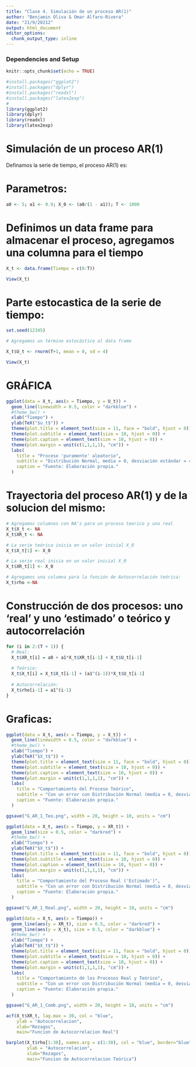```yaml
---
title: "Clase 4. Simulación de un proceso AR(1)"
author: "Benjamin Oliva & Omar Alfaro-Rivera"
date: "21/9/20212"
output: html_document
editor_options: 
  chunk_output_type: inline
---
```


### Dependencies and Setup
```r
knitr::opts_chunk$set(echo = TRUE)

#install.packages("ggplot2")
#install.packages("dplyr")
#install.packages("readxl")
#install.packages("latex2exp")
# 
library(ggplot2)
library(dplyr)
library(readxl)
library(latex2exp)

```

# Simulación de un proceso AR(1)

Definamos la serie de tiempo, el proceso AR(1) es: 

\begin{equation}
  X_t = a_0 + a_1 X_{t-1} + U_t
\end{equation}

# Parametros:
```r

a0 <- 5; a1 <- 0.9; X_0 <- (a0/(1 - a1)); T <- 1000

```

# Definimos un data frame para almacenar el proceso, agregamos una columna para el tiempo

```r

X_t <- data.frame(Tiempo = c(0:T))

View(X_t)

```

#  Parte estocastica de la serie de tiempo:

```r

set.seed(12345)

# Agregamos un término estocástico al data frame

X_t$U_t <- rnorm(T+1, mean = 0, sd = 4)

View(X_t)

```

# GRÁFICA

```r

ggplot(data = X_t, aes(x = Tiempo, y = U_t)) + 
  geom_line(linewidth = 0.5, color = "darkblue") +
  #theme_bw() + 
  xlab("Tiempo") + 
  ylab(TeX("$u_t$")) + 
  theme(plot.title = element_text(size = 11, face = "bold", hjust = 0)) + 
  theme(plot.subtitle = element_text(size = 10, hjust = 0)) + 
  theme(plot.caption = element_text(size = 10, hjust = 0)) +
  theme(plot.margin = unit(c(1,1,1,1), "cm")) +
  labs(
    title = "Proceso 'puramente' aleatorio",
    subtitle = "Distribución Normal, media = 0, desviación estándar = 4",
    caption = "Fuente: Elaboración propia."
  )

```

# Trayectoria del proceso AR(1) y de la solucion del mismo:
\begin{equation}
  X_t = \frac{a_0}{1 - a_1} + \sum a_1^j U_{t-j}
\end{equation}

```r

# Agregamos columnas con NA's para un proceso teorico y uno real
X_t$X_t <- NA
X_t$XR_t <- NA

# La serie teórica inicia en un valor inicial X_0
X_t$X_t[1] <- X_0

# La serie real inicia en un valor inicial X_0
X_t$XR_t[1] <- X_0

# Agregamos una columna para la función de Autocorrelación teórica:
X_t$rho <-NA

```

# Construcción de dos procesos: uno 'real' y uno 'estimado' o teórico y autocorrelación

```r

for (i in 2:(T + 1)) {
  # Real:
  X_t$XR_t[i] = a0 + a1*X_t$XR_t[i-1] + X_t$U_t[i-1]
  
  # Teórico:
  X_t$X_t[i] = X_t$X_t[i-1] + (a1^(i-1))*X_t$U_t[i-1]
  
  # Autocorrelación:
  X_t$rho[i-1] = a1^(i-1)
}

```

# Graficas:

```r

ggplot(data = X_t, aes(x = Tiempo, y = X_t)) + 
  geom_line(linewidth = 0.5, color = "darkblue") +
  #theme_bw() + 
  xlab("Tiempo") + 
  ylab(TeX("$X_t$")) + 
  theme(plot.title = element_text(size = 11, face = "bold", hjust = 0)) + 
  theme(plot.subtitle = element_text(size = 10, hjust = 0)) + 
  theme(plot.caption = element_text(size = 10, hjust = 0)) +
  theme(plot.margin = unit(c(1,1,1,1), "cm")) +
  labs(
    title = "Comportamiento del Proceso Teórico",
    subtitle = "Con un error con Distribución Normal (media = 0, desviación estándar = 4)",
    caption = "Fuente: Elaboración propia."
  )

ggsave("G_AR_1_Teo.png", width = 20, height = 10, units = "cm")

```


```r

ggplot(data = X_t, aes(x = Tiempo, y = XR_t)) + 
  geom_line(size = 0.5, color = "darkred") +
  #theme_bw() + 
  xlab("Tiempo") + 
  ylab(TeX("$X_t$")) + 
  theme(plot.title = element_text(size = 11, face = "bold", hjust = 0)) + 
  theme(plot.subtitle = element_text(size = 10, hjust = 0)) + 
  theme(plot.caption = element_text(size = 10, hjust = 0)) +
  theme(plot.margin = unit(c(1,1,1,1), "cm")) +
  labs(
    title = "Comportamiento del Proceso Real ('Estimado')",
    subtitle = "Con un error con Distribución Normal (media = 0, desviación estándar = 4)",
    caption = "Fuente: Elaboración propia."
  )

ggsave("G_AR_1_Real.png", width = 20, height = 10, units = "cm")

```


```r

ggplot(data = X_t, aes(x = Tiempo)) +
  geom_line(aes(y = XR_t), size = 0.5, color = "darkred") +
  geom_line(aes(y = X_t), size = 0.5, color = "darkblue") +
  #theme_bw() + 
  xlab("Tiempo") + 
  ylab(TeX("$X_t$")) + 
  theme(plot.title = element_text(size = 11, face = "bold", hjust = 0)) + 
  theme(plot.subtitle = element_text(size = 10, hjust = 0)) + 
  theme(plot.caption = element_text(size = 10, hjust = 0)) +
  theme(plot.margin = unit(c(1,1,1,1), "cm")) +
  labs(
    title = "Comportamiento de los Procesos Real y Teórico",
    subtitle = "Con un error con Distribución Normal (media = 0, desviación estándar = 4)",
    caption = "Fuente: Elaboración propia."
  )

ggsave("G_AR_1_Comb.png", width = 20, height = 10, units = "cm")

```

```r

acf(X_t$XR_t, lag.max = 30, col = "blue", 
    ylab = "Autocorrelacion",
    xlab="Rezagos", 
    main="Funcion de Autocorrelacion Real")

```

```r

barplot(X_t$rho[1:30], names.arg = c(1:30), col = "blue", border="blue", density = c(10,20), 
        ylab = "Autocorrelacion", 
        xlab="Rezagos", 
        main="Funcion de Autocorrelacion Teórica")

```
